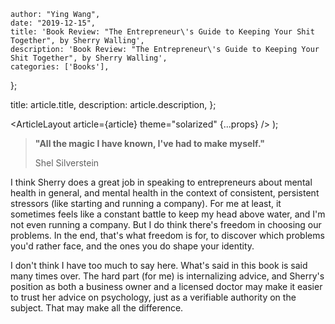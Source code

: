 
    author: "Ying Wang",
    date: "2019-12-15",
    title: 'Book Review: "The Entrepreneur\'s Guide to Keeping Your Shit Together", by Sherry Walling',
    description: 'Book Review: "The Entrepreneur\'s Guide to Keeping Your Shit Together", by Sherry Walling',
    categories: ['Books'],
};

  title: article.title,
  description: article.description,
};

  <ArticleLayout article={article} theme="solarized" {...props} />
);

> **"All the magic I have known, I've had to make myself."**
>
> Shel Silverstein

I think Sherry does a great job in speaking to entrepreneurs about mental
health in general, and mental health in the context of consistent, persistent
stressors (like starting and running a company). For me at least, it sometimes
feels like a constant battle to keep my head above water, and I'm not even
running a company. But I do think there's freedom in choosing our problems. In
the end, that's what freedom is for, to discover which problems you'd rather
face, and the ones you do shape your identity.

I don't think I have too much to say here. What's said in this book is said many
times over. The hard part (for me) is internalizing advice, and Sherry's
position as both a business owner and a licensed doctor may make it easier to
trust her advice on psychology, just as a verifiable authority on the subject.
That may make all the difference.
